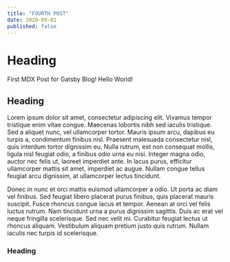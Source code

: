 ```yaml
---
title: "FOURTH POST"
date: 2020-09-01
published: false
---
```


# Heading

First MDX Post for Gatsby Blog! Hello World!

## Heading


Lorem ipsum dolor sit amet, consectetur adipiscing elit. Vivamus tempor tristique enim vitae congue. Maecenas lobortis nibh sed iaculis tristique. Sed a aliquet nunc, vel ullamcorper tortor. Mauris ipsum arcu, dapibus eu turpis a, condimentum finibus nisl. Praesent malesuada consectetur nisl, quis interdum tortor dignissim eu. Nulla rutrum, est non consequat mollis, ligula nisl feugiat odio, a finibus odio urna eu nisi. Integer magna odio, auctor nec felis ut, laoreet imperdiet ante. In lacus purus, efficitur ullamcorper mattis sit amet, imperdiet ac augue. Nullam congue tellus feugiat arcu dignissim, at ullamcorper lectus tincidunt.

Donec in nunc et orci mattis euismod ullamcorper a odio. Ut porta ac diam vel finibus. Sed feugiat libero placerat purus finibus, quis placerat mauris suscipit. Fusce rhoncus congue lacus et tempor. Aenean at orci vel felis luctus rutrum. Nam tincidunt urna a purus dignissim sagittis. Duis ac erat vel neque fringilla scelerisque. Sed nec velit mi. Curabitur feugiat lectus ut rhoncus aliquam. Vestibulum aliquam pretium justo quis rutrum. Nullam iaculis nec turpis id scelerisque.

### Heading